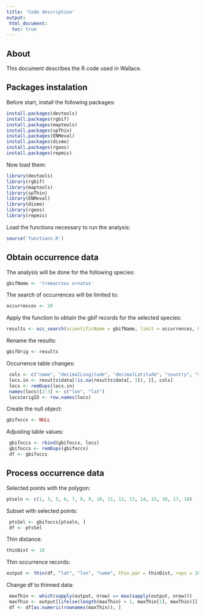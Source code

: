 ```yaml
---
title: 'Code description'
output:
 html_document:
  toc: true
---
```


## About

This document describes the R code used in Wallace.

## Packages instalation

Before start, install the following packages:
```r
install.packages(devtools)
install.packages(rgbif)
install.packages(maptools)
install.packages(spThin)
install.packages(ENMeval)
install.packages(dismo)
install.packages(rgeos)
install.packages(repmis)
```

Now load them:
```r
library(devtools)
library(rgbif)
library(maptools)
library(spThin)
library(ENMeval)
library(dismo)
library(rgeos)
library(repmis)
```

Load the functions necessary to run the analysis:
```r
source('functions.R')
```

## Obtain occurrence data 

The analysis will be done for the following species:
```r
gbifName <- 'tremarctos ornatus'
```

The search of occurrences will be limited to:
```r
occurrences <- 20
```

Apply the function to obtain the gbif records for the selected species:
```r
results <- occ_search(scientificName = gbifName, limit = occurrences, hasCoordinate = TRUE)
```

Rename the results:
```r
gbifOrig <- results
```

Occurrence table changes:
```r
 cols <- c("name", "decimalLongitude", "decimalLatitude", "country", "stateProvince", "locality", "elevation", "basisOfRecord")
 locs.in <- results$data[!is.na(results$data[, 3]), ][, cols]
 locs <- remDups(locs.in)
 names(locs)[2:3] <- c("lon", "lat")
 locs$origID <- row.names(locs)

```

Create the null object:
```r
gbifoccs <- NULL
```

Adjusting table values:
```r
 gbifoccs <- rbind(gbifoccs, locs)
 gbifoccs <- remDups(gbifoccs)
 df <- gbifoccs

```

## Process occurrence data

Selected points with the polygon:
```r
ptseln <- c(1, 3, 5, 6, 7, 8, 9, 10, 11, 12, 13, 14, 15, 16, 17, 18)
```

Subset with selected points:
```r
 ptsSel <- gbifoccs[ptseln, ]
 df <- ptsSel

```

Thin distance:
```r
thinDist <- 10
```

Thin occurrence records:
```r
output <- thin(df, "lat", "lon", "name", thin.par = thinDist, reps = 100, locs.thinned.list.return = TRUE, write.files = FALSE, verbose = FALSE)
```

Change df to thinned data:
```r
 maxThin <- which(sapply(output, nrow) == max(sapply(output, nrow)))
 maxThin <- output[[ifelse(length(maxThin) > 1, maxThin[1], maxThin)]]
 df <- df[as.numeric(rownames(maxThin)), ]

```
